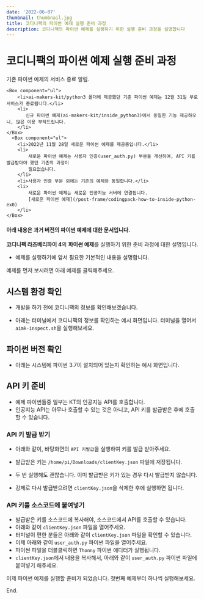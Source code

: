 ```yaml
---
date: '2022-06-07'
thumbnail: thumbnail.jpg
title: 코디니팩의 파이썬 예제 실행 준비 과정
description: 코디니팩의 파이썬 예제를 실행하기 위한 실행 준비 과정을 설명합니다
---
```


# 코디니팩의 파이썬 예제 실행 준비 과정

<MdxTextBox>
    <Box sx={{ color: 'secondary.main', fontWeight: 600, mb: 1 }}>기존 파이썬 예제의 서비스 종료 알림.</Box>

    <Box component="ul">
        <li>ai-makers-kit/python3 폴더에 제공했던 기존 파이썬 예제는 12월 31일 부로 서비스가 종료됩니다.</li>
        <li>
           신규 파이썬 예제(ai-makers-kit/inside_python3)에서 동일한 기능 제공하오니, 많은 이용 부탁드립니다.
        </li>
    </Box>
      <Box component="ul">
        <li>2022년 11월 28일 새로운 파이썬 예제를 제공중입니다.</li>
        <li>
            새로운 파이썬 예제는 사용자 인증(user_auth.py) 부분을 개선하여, API 키를 발급받아야 했던 기존의 과정이
            필요없습니다.
        </li>
        <li>사용자 인증 부분 외에는 기존의 예제와 동일합니다.</li>
        <li>
            새로운 파이썬 예제는 새로운 인공지능 서버에 연결됩니다.
            [새로운 파이썬 예제](/post-frame/codingpack-how-to-inside-python-ex0)
        </li>
    </Box>

</MdxTextBox>

#### 아래 내용은 과거 버전의 파이썬 예제에 대한 문서입니다.

<MdxTextBox>
    <Box sx={{ color: 'secondary.main', fontWeight: 600, mb: 1 }}>
        <b>코디니팩 라즈베리파이 4</b>의 <b>파이썬 예제</b>를 실행하기 위한 준비 과정에 대한 설명입니다.
    </Box>
    <ul>
        <li>예제를 실행하기에 앞서 필요한 기본적인 내용을 설명합니다.</li>
    </ul>
</MdxTextBox>

예제를 먼저 보시려면 아래 예제를 클릭해주세요.

<PyExampleLinkBox exampleId="ex0" />

## 시스템 환경 확인

-   개발을 하기 전에 코디니팩의 정보를 확인해보겠습니다.
-   아래는 터미널에서 코디니팩의 정보를 확인하는 예시 화면입니다. 터미널을 열어서 `aimk-inspect.sh`을 실행해보세요.

    <MdxImageView src="/images/codinypack-py/inspect.png" caption="시스템 정보 확인" />

## 파이썬 버전 확인

-   아래는 시스템에 파이썬 3.7이 설치되어 있는지 확인하는 예시 화면입니다.
    <MdxImageView src="/images/codinypack-py/check-py37.png" caption="파이썬 버전 확인" />

## API 키 준비

-   예제 파이썬들중 일부는 KT의 인공지능 API를 호출합니다.
-   인공지능 API는 아무나 호출할 수 있는 것은 아니고, API 키를 발급받은 후에 호출할 수 있습니다.

### API 키 발급 받기

-   아래와 같이, 바탕화면의 `API 키발급`을 실행하여 키를 발급 받아주세요.
-   발급받은 키는 `/home/pi/Downloads/clientKey.json` 파일에 저장됩니다.
-   두 번 실행해도 괜찮습니다. 이미 발급받은 키가 있는 경우 다시 발급받지 않습니다.
-   강제로 다시 발급받으려면 `clientKey.json`을 삭제한 후에 실행하면 됩니다.

    <MdxImageView src="/images/codinypack-py/issue-api-key.png" caption="API 키 발급" />

### API 키를 소스코드에 붙여넣기

-   발급받은 키를 소스코드에 복사해야, 소스코드에서 API를 호출할 수 있습니다.
-   아래와 같이 `clientKey.json` 파일을 열어주세요.
    <MdxImageView src="/images/codinypack-py/copy-key-step1.png" caption="clientKey.json 파일 열기" />
-   터미널이 편한 분들은 아래와 같이 `clientKey.json` 파일을 확인할 수 있습니다.
    <MdxImageView src="/images/codinypack-py/copy-key-step2.png" caption="터미널에서 clientKey.json 파일 열기" />
-   이제 아래와 같이 `user_auth.py` 파이썬 파일을 열어주세요.
    <MdxImageView src="/images/codinypack-py/copy-key-step3.png" caption="user_auth.py 파일 열기" />
-   파이썬 파일을 더블클릭하면 `Thonny` 파이썬 에디터가 실행됩니다.
-   `clientKey.json`에서 내용을 복사해서, 아래와 같이 `user_auth.py` 파이썬 파일에 붙여넣기 해주세요.
    <MdxImageView src="/images/codinypack-py/copy-key-step4.png" caption="user_auth.py 파일 열기" />

이제 파이썬 예제를 실행할 준비가 되었습니다. 첫번째 예제부터 하나씩 실행해보세요.

<PyExampleLinkBox exampleId="ex0" />

End.
